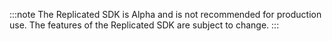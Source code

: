 :::note
The Replicated SDK is Alpha and is not recommended for production use. The features of the Replicated SDK are subject to change.
:::
